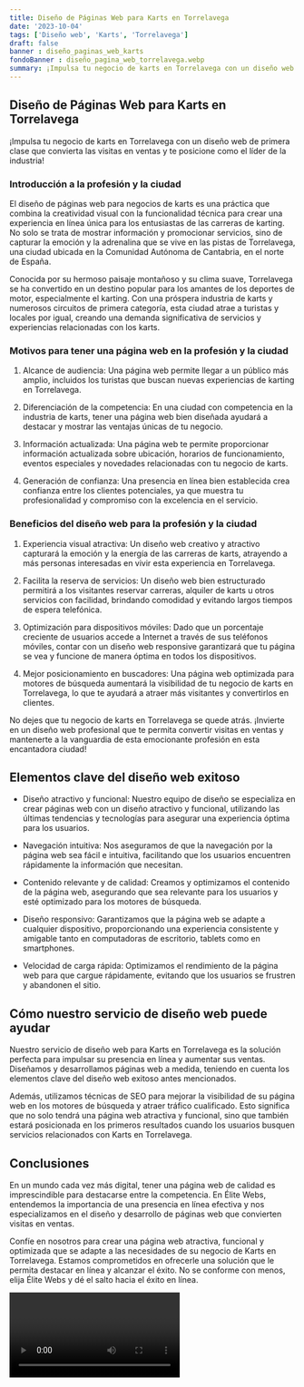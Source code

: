 ```yaml
---
title: Diseño de Páginas Web para Karts en Torrelavega
date: '2023-10-04'
tags: ['Diseño web', 'Karts', 'Torrelavega']
draft: false
banner : diseño_paginas_web_karts
fondoBanner : diseño_pagina_web_torrelavega.webp
summary: ¡Impulsa tu negocio de karts en Torrelavega con un diseño web de primera clase que convierta las visitas en ventas y te posicione como el líder de la industria!
---
```


## Diseño de Páginas Web para Karts en Torrelavega

¡Impulsa tu negocio de karts en Torrelavega con un diseño web de primera clase que convierta las visitas en ventas y te posicione como el líder de la industria!

### Introducción a la profesión y la ciudad

El diseño de páginas web para negocios de karts es una práctica que combina la creatividad visual con la funcionalidad técnica para crear una experiencia en línea única para los entusiastas de las carreras de karting. No solo se trata de mostrar información y promocionar servicios, sino de capturar la emoción y la adrenalina que se vive en las pistas de Torrelavega, una ciudad ubicada en la Comunidad Autónoma de Cantabria, en el norte de España.

Conocida por su hermoso paisaje montañoso y su clima suave, Torrelavega se ha convertido en un destino popular para los amantes de los deportes de motor, especialmente el karting. Con una próspera industria de karts y numerosos circuitos de primera categoría, esta ciudad atrae a turistas y locales por igual, creando una demanda significativa de servicios y experiencias relacionadas con los karts.

### Motivos para tener una página web en la profesión y la ciudad

1. Alcance de audiencia: Una página web permite llegar a un público más amplio, incluidos los turistas que buscan nuevas experiencias de karting en Torrelavega.

2. Diferenciación de la competencia: En una ciudad con competencia en la industria de karts, tener una página web bien diseñada ayudará a destacar y mostrar las ventajas únicas de tu negocio.

3. Información actualizada: Una página web te permite proporcionar información actualizada sobre ubicación, horarios de funcionamiento, eventos especiales y novedades relacionadas con tu negocio de karts.

4. Generación de confianza: Una presencia en línea bien establecida crea confianza entre los clientes potenciales, ya que muestra tu profesionalidad y compromiso con la excelencia en el servicio.

### Beneficios del diseño web para la profesión y la ciudad

1. Experiencia visual atractiva: Un diseño web creativo y atractivo capturará la emoción y la energía de las carreras de karts, atrayendo a más personas interesadas en vivir esta experiencia en Torrelavega.

2. Facilita la reserva de servicios: Un diseño web bien estructurado permitirá a los visitantes reservar carreras, alquiler de karts u otros servicios con facilidad, brindando comodidad y evitando largos tiempos de espera telefónica.

3. Optimización para dispositivos móviles: Dado que un porcentaje creciente de usuarios accede a Internet a través de sus teléfonos móviles, contar con un diseño web responsive garantizará que tu página se vea y funcione de manera óptima en todos los dispositivos.

4. Mejor posicionamiento en buscadores: Una página web optimizada para motores de búsqueda aumentará la visibilidad de tu negocio de karts en Torrelavega, lo que te ayudará a atraer más visitantes y convertirlos en clientes.

No dejes que tu negocio de karts en Torrelavega se quede atrás. ¡Invierte en un diseño web profesional que te permita convertir visitas en ventas y mantenerte a la vanguardia de esta emocionante profesión en esta encantadora ciudad!

<GifSeo />

<Cta />

## Elementos clave del diseño web exitoso

- Diseño atractivo y funcional: Nuestro equipo de diseño se especializa en crear páginas web con un diseño atractivo y funcional, utilizando las últimas tendencias y tecnologías para asegurar una experiencia óptima para los usuarios.

- Navegación intuitiva: Nos aseguramos de que la navegación por la página web sea fácil e intuitiva, facilitando que los usuarios encuentren rápidamente la información que necesitan.

- Contenido relevante y de calidad: Creamos y optimizamos el contenido de la página web, asegurando que sea relevante para los usuarios y esté optimizado para los motores de búsqueda.

- Diseño responsivo: Garantizamos que la página web se adapte a cualquier dispositivo, proporcionando una experiencia consistente y amigable tanto en computadoras de escritorio, tablets como en smartphones.

- Velocidad de carga rápida: Optimizamos el rendimiento de la página web para que cargue rápidamente, evitando que los usuarios se frustren y abandonen el sitio.

## Cómo nuestro servicio de diseño web puede ayudar

Nuestro servicio de diseño web para Karts en Torrelavega es la solución perfecta para impulsar su presencia en línea y aumentar sus ventas. Diseñamos y desarrollamos páginas web a medida, teniendo en cuenta los elementos clave del diseño web exitoso antes mencionados.

Además, utilizamos técnicas de SEO para mejorar la visibilidad de su página web en los motores de búsqueda y atraer tráfico cualificado. Esto significa que no solo tendrá una página web atractiva y funcional, sino que también estará posicionada en los primeros resultados cuando los usuarios busquen servicios relacionados con Karts en Torrelavega.

## Conclusiones

En un mundo cada vez más digital, tener una página web de calidad es imprescindible para destacarse entre la competencia. En Élite Webs, entendemos la importancia de una presencia en línea efectiva y nos especializamos en el diseño y desarrollo de páginas web que convierten visitas en ventas.

Confíe en nosotros para crear una página web atractiva, funcional y optimizada que se adapte a las necesidades de su negocio de Karts en Torrelavega. Estamos comprometidos en ofrecerle una solución que le permita destacar en línea y alcanzar el éxito. No se conforme con menos, elija Élite Webs y dé el salto hacia el éxito en línea.

<Video />

<CtaBot job='Karts' city='Torrelavega'/>

<Gmaps query='Torrelavega+españa+maps' />